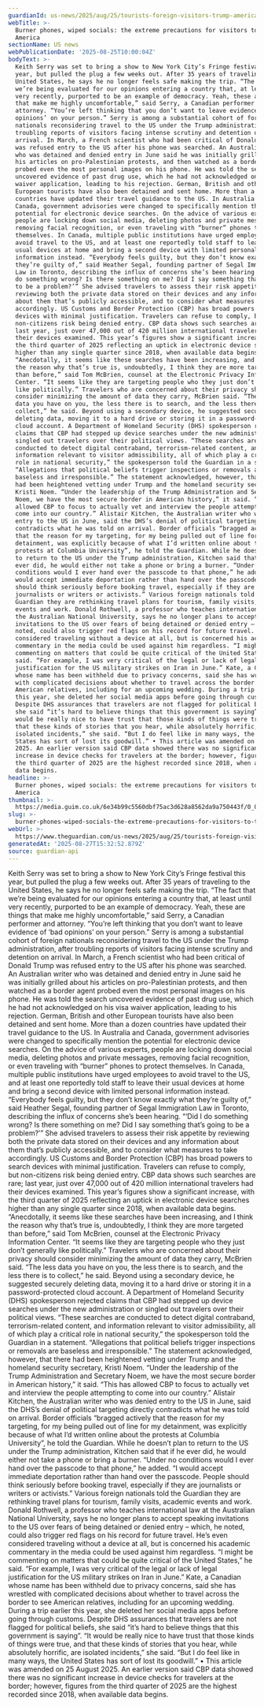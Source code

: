 ```yaml
---
guardianId: us-news/2025/aug/25/tourists-foreign-visitors-trump-america
webTitle: >-
  Burner phones, wiped socials: the extreme precautions for visitors to Trump’s
  America
sectionName: US news
webPublicationDate: '2025-08-25T10:00:04Z'
bodyText: >-
  Keith Serry was set to bring a show to New York City’s Fringe festival this
  year, but pulled the plug a few weeks out. After 35 years of traveling to the
  United States, he says he no longer feels safe making the trip. “The fact that
  we’re being evaluated for our opinions entering a country that, at least until
  very recently, purported to be an example of democracy. Yeah, these are things
  that make me highly uncomfortable,” said Serry, a Canadian performer and
  attorney. “You’re left thinking that you don’t want to leave evidence of ‘bad
  opinions’ on your person.” Serry is among a substantial cohort of foreign
  nationals reconsidering travel to the US under the Trump administration, after
  troubling reports of visitors facing intense scrutiny and detention on
  arrival. In March, a French scientist who had been critical of Donald Trump
  was refused entry to the US after his phone was searched. An Australian writer
  who was detained and denied entry in June said he was initially grilled about
  his articles on pro-Palestinian protests, and then watched as a border agent
  probed even the most personal images on his phone. He was told the search
  uncovered evidence of past drug use, which he had not acknowledged on his visa
  waiver application, leading to his rejection. German, British and other
  European tourists have also been detained and sent home. More than a dozen
  countries have updated their travel guidance to the US. In Australia and
  Canada, government advisories were changed to specifically mention the
  potential for electronic device searches. On the advice of various experts,
  people are locking down social media, deleting photos and private messages,
  removing facial recognition, or even traveling with “burner” phones to protect
  themselves. In Canada, multiple public institutions have urged employees to
  avoid travel to the US, and at least one reportedly told staff to leave their
  usual devices at home and bring a second device with limited personal
  information instead. “Everybody feels guilty, but they don’t know exactly what
  they’re guilty of,” said Heather Segal, founding partner of Segal Immigration
  Law in Toronto, describing the influx of concerns she’s been hearing. “‘Did I
  do something wrong? Is there something on me? Did I say something that’s going
  to be a problem?’” She advised travelers to assess their risk appetite by
  reviewing both the private data stored on their devices and any information
  about them that’s publicly accessible, and to consider what measures to take
  accordingly. US Customs and Border Protection (CBP) has broad powers to search
  devices with minimal justification. Travelers can refuse to comply, but
  non-citizens risk being denied entry. CBP data shows such searches are rare;
  last year, just over 47,000 out of 420 million international travelers had
  their devices examined. This year’s figures show a significant increase, with
  the third quarter of 2025 reflecting an uptick in electronic device searches
  higher than any single quarter since 2018, when available data begins.
  “Anecdotally, it seems like these searches have been increasing, and I think
  the reason why that’s true is, undoubtedly, I think they are more targeted
  than before,” said Tom McBrien, counsel at the Electronic Privacy Information
  Center. “It seems like they are targeting people who they just don’t generally
  like politically.” Travelers who are concerned about their privacy should
  consider minimizing the amount of data they carry, McBrien said. “The less
  data you have on you, the less there is to search, and the less there is to
  collect,” he said. Beyond using a secondary device, he suggested securely
  deleting data, moving it to a hard drive or storing it in a password-protected
  cloud account. A Department of Homeland Security (DHS) spokesperson rejected
  claims that CBP had stepped up device searches under the new administration or
  singled out travelers over their political views. “These searches are
  conducted to detect digital contraband, terrorism-related content, and
  information relevant to visitor admissibility, all of which play a critical
  role in national security,” the spokesperson told the Guardian in a statement.
  “Allegations that political beliefs trigger inspections or removals are
  baseless and irresponsible.” The statement acknowledged, however, that there
  had been heightened vetting under Trump and the homeland security secretary,
  Kristi Noem. “Under the leadership of the Trump Administration and Secretary
  Noem, we have the most secure border in American history,” it said. “This has
  allowed CBP to focus to actually vet and interview the people attempting to
  come into our country.” Alistair Kitchen, the Australian writer who was denied
  entry to the US in June, said the DHS’s denial of political targeting directly
  contradicts what he was told on arrival. Border officials “bragged actively
  that the reason for my targeting, for my being pulled out of line for my
  detainment, was explicitly because of what I’d written online about the
  protests at Columbia University”, he told the Guardian. While he doesn’t plan
  to return to the US under the Trump administration, Kitchen said that if he
  ever did, he would either not take a phone or bring a burner. “Under no
  conditions would I ever hand over the passcode to that phone,” he added. “I
  would accept immediate deportation rather than hand over the passcode. People
  should think seriously before booking travel, especially if they are
  journalists or writers or activists.” Various foreign nationals told the
  Guardian they are rethinking travel plans for tourism, family visits, academic
  events and work. Donald Rothwell, a professor who teaches international law at
  the Australian National University, says he no longer plans to accept speaking
  invitations to the US over fears of being detained or denied entry – which, he
  noted, could also trigger red flags on his record for future travel. He’s even
  considered traveling without a device at all, but is concerned his academic
  commentary in the media could be used against him regardless. “I might be
  commenting on matters that could be quite critical of the United States,” he
  said. “For example, I was very critical of the legal or lack of legal
  justification for the US military strikes on Iran in June.” Kate, a Canadian
  whose name has been withheld due to privacy concerns, said she has wrestled
  with complicated decisions about whether to travel across the border to see
  American relatives, including for an upcoming wedding. During a trip earlier
  this year, she deleted her social media apps before going through customs.
  Despite DHS assurances that travelers are not flagged for political beliefs,
  she said “it’s hard to believe things that this government is saying”. “It
  would be really nice to have trust that those kinds of things were true, and
  that these kinds of stories that you hear, while absolutely horrific, are
  isolated incidents,” she said. “But I do feel like in many ways, the United
  States has sort of lost its goodwill.” • This article was amended on 25 August
  2025. An earlier version said CBP data showed there was no significant
  increase in device checks for travelers at the border; however, figures from
  the third quarter of 2025 are the highest recorded since 2018, when available
  data begins.
headline: >-
  Burner phones, wiped socials: the extreme precautions for visitors to Trump’s
  America
thumbnail: >-
  https://media.guim.co.uk/6e34b99c5560dbf75ac3d628a8562da9a750443f/0_0_2315_1853/500.jpg
slug: >-
  burner-phones-wiped-socials-the-extreme-precautions-for-visitors-to-trumps-america
webUrl: >-
  https://www.theguardian.com/us-news/2025/aug/25/tourists-foreign-visitors-trump-america
generatedAt: '2025-08-27T15:32:52.879Z'
source: guardian-api
---
```

Keith Serry was set to bring a show to New York City’s Fringe festival this year, but pulled the plug a few weeks out. After 35 years of traveling to the United States, he says he no longer feels safe making the trip. “The fact that we’re being evaluated for our opinions entering a country that, at least until very recently, purported to be an example of democracy. Yeah, these are things that make me highly uncomfortable,” said Serry, a Canadian performer and attorney. “You’re left thinking that you don’t want to leave evidence of ‘bad opinions’ on your person.” Serry is among a substantial cohort of foreign nationals reconsidering travel to the US under the Trump administration, after troubling reports of visitors facing intense scrutiny and detention on arrival. In March, a French scientist who had been critical of Donald Trump was refused entry to the US after his phone was searched. An Australian writer who was detained and denied entry in June said he was initially grilled about his articles on pro-Palestinian protests, and then watched as a border agent probed even the most personal images on his phone. He was told the search uncovered evidence of past drug use, which he had not acknowledged on his visa waiver application, leading to his rejection. German, British and other European tourists have also been detained and sent home. More than a dozen countries have updated their travel guidance to the US. In Australia and Canada, government advisories were changed to specifically mention the potential for electronic device searches. On the advice of various experts, people are locking down social media, deleting photos and private messages, removing facial recognition, or even traveling with “burner” phones to protect themselves. In Canada, multiple public institutions have urged employees to avoid travel to the US, and at least one reportedly told staff to leave their usual devices at home and bring a second device with limited personal information instead. “Everybody feels guilty, but they don’t know exactly what they’re guilty of,” said Heather Segal, founding partner of Segal Immigration Law in Toronto, describing the influx of concerns she’s been hearing. “‘Did I do something wrong? Is there something on me? Did I say something that’s going to be a problem?’” She advised travelers to assess their risk appetite by reviewing both the private data stored on their devices and any information about them that’s publicly accessible, and to consider what measures to take accordingly. US Customs and Border Protection (CBP) has broad powers to search devices with minimal justification. Travelers can refuse to comply, but non-citizens risk being denied entry. CBP data shows such searches are rare; last year, just over 47,000 out of 420 million international travelers had their devices examined. This year’s figures show a significant increase, with the third quarter of 2025 reflecting an uptick in electronic device searches higher than any single quarter since 2018, when available data begins. “Anecdotally, it seems like these searches have been increasing, and I think the reason why that’s true is, undoubtedly, I think they are more targeted than before,” said Tom McBrien, counsel at the Electronic Privacy Information Center. “It seems like they are targeting people who they just don’t generally like politically.” Travelers who are concerned about their privacy should consider minimizing the amount of data they carry, McBrien said. “The less data you have on you, the less there is to search, and the less there is to collect,” he said. Beyond using a secondary device, he suggested securely deleting data, moving it to a hard drive or storing it in a password-protected cloud account. A Department of Homeland Security (DHS) spokesperson rejected claims that CBP had stepped up device searches under the new administration or singled out travelers over their political views. “These searches are conducted to detect digital contraband, terrorism-related content, and information relevant to visitor admissibility, all of which play a critical role in national security,” the spokesperson told the Guardian in a statement. “Allegations that political beliefs trigger inspections or removals are baseless and irresponsible.” The statement acknowledged, however, that there had been heightened vetting under Trump and the homeland security secretary, Kristi Noem. “Under the leadership of the Trump Administration and Secretary Noem, we have the most secure border in American history,” it said. “This has allowed CBP to focus to actually vet and interview the people attempting to come into our country.” Alistair Kitchen, the Australian writer who was denied entry to the US in June, said the DHS’s denial of political targeting directly contradicts what he was told on arrival. Border officials “bragged actively that the reason for my targeting, for my being pulled out of line for my detainment, was explicitly because of what I’d written online about the protests at Columbia University”, he told the Guardian. While he doesn’t plan to return to the US under the Trump administration, Kitchen said that if he ever did, he would either not take a phone or bring a burner. “Under no conditions would I ever hand over the passcode to that phone,” he added. “I would accept immediate deportation rather than hand over the passcode. People should think seriously before booking travel, especially if they are journalists or writers or activists.” Various foreign nationals told the Guardian they are rethinking travel plans for tourism, family visits, academic events and work. Donald Rothwell, a professor who teaches international law at the Australian National University, says he no longer plans to accept speaking invitations to the US over fears of being detained or denied entry – which, he noted, could also trigger red flags on his record for future travel. He’s even considered traveling without a device at all, but is concerned his academic commentary in the media could be used against him regardless. “I might be commenting on matters that could be quite critical of the United States,” he said. “For example, I was very critical of the legal or lack of legal justification for the US military strikes on Iran in June.” Kate, a Canadian whose name has been withheld due to privacy concerns, said she has wrestled with complicated decisions about whether to travel across the border to see American relatives, including for an upcoming wedding. During a trip earlier this year, she deleted her social media apps before going through customs. Despite DHS assurances that travelers are not flagged for political beliefs, she said “it’s hard to believe things that this government is saying”. “It would be really nice to have trust that those kinds of things were true, and that these kinds of stories that you hear, while absolutely horrific, are isolated incidents,” she said. “But I do feel like in many ways, the United States has sort of lost its goodwill.” • This article was amended on 25 August 2025. An earlier version said CBP data showed there was no significant increase in device checks for travelers at the border; however, figures from the third quarter of 2025 are the highest recorded since 2018, when available data begins.
